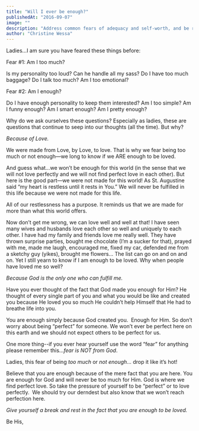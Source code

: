 ```yaml
---
title: "Will I ever be enough?"
publishedAt: "2016-09-07"
image: ""
description: "Address common fears of adequacy and self-worth, and be reassured of one's inherent value and lovability."
author: "Christine Wessa"
---
```


Ladies…I am sure you have feared these things before:

Fear #1: Am I too much?

Is my personality too loud? Can he handle all my sass? Do I have too much baggage? Do I talk too much? Am I too emotional?

Fear #2: Am I enough?

Do I have enough personality to keep them interested? Am I too simple? Am I funny enough? Am I smart enough? Am I pretty enough?

Why do we ask ourselves these questions? Especially as ladies, these are questions that continue to seep into our thoughts (all the time). But why?

_Because of Love._

We were made from Love, by Love, to love. That is why we fear being too much or not enough—we long to know if we ARE enough to be loved.

And guess what…we won’t be enough for this world (in the sense that we will not love perfectly and we will not find perfect love in each other). But here is the good part—we were not made for this world! As St. Augustine said “my heart is restless until it rests in You.” We will never be fulfilled in this life because we were not made for this life.

All of our restlessness has a purpose. It reminds us that we are made for more than what this world offers.

Now don’t get me wrong, we can love well and well at that! I have seen many wives and husbands love each other so well and uniquely to each other. I have had my family and friends love me really well. They have thrown surprise parties, bought me chocolate (I’m a sucker for that), prayed with me, made me laugh, encouraged me, fixed my car, defended me from a sketchy guy (yikes), brought me flowers... The list can go on and on and on. Yet I still yearn to know if I am enough to be loved. Why when people have loved me so well?

_Because God is the only one who can fulfill me._

Have you ever thought of the fact that God made you enough for Him? He thought of every single part of you and what you would be like and created you because He loved you so much He couldn’t help Himself that He had to breathe life into you.

You are enough simply because God created you.  Enough for Him. So don’t worry about being “perfect” for someone. We won’t ever be perfect here on this earth and we should not expect others to be perfect for us.

One more thing--if you ever hear yourself use the word “fear” for anything please remember this…_fear is NOT from God_.

Ladies, this fear of being *too much* or *not enough*… drop it like it’s hot!

Believe that you are enough because of the mere fact that you are here. You are enough for God and will never be too much for Him. God is where we find perfect love. So take the pressure of yourself to be “perfect” or to love perfectly.  We should try our derndest but also know that we won’t reach perfection here.

_Give yourself a break and rest in the fact that you are enough to be loved._

Be His,
